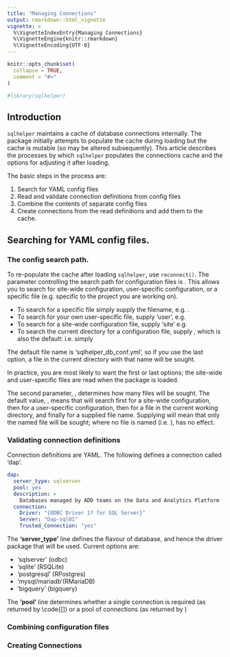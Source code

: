 ```yaml
---
title: "Managing Connections"
output: rmarkdown::html_vignette
vignette: >
  %\VignetteIndexEntry{Managing Connections}
  %\VignetteEngine{knitr::rmarkdown}
  %\VignetteEncoding{UTF-8}
---
```


```r
knitr::opts_chunk$set(
  collapse = TRUE,
  comment = "#>"
)
```

```r
#library(sqlhelper)
```

## Introduction 

`sqlhelper` maintains a cache of database connections internally. The package
initially attempts to populate the cache during loading but the cache is mutable
(so may be altered subsequently). This article describes the processes by which
`sqlhelper` populates the connections cache and the options for adjusting it
after loading.

The basic steps in the process are:

#. Search for YAML config files
#. Read and validate connection definitions from config files
#. Combine the contents of separate config files
#. Create connections from the read definitions and add them to the cache.

## Searching for YAML config files.

### The config search path.

To re-populate the cache after loading `sqlhelper`, use `reconnect()`. The parameter controlling the search path for configuration files is \code{.config_filename}. This allows you to search for site-wide configuration, user-specific configuration, or a specific file (e.g. specific to the project you are working on).

 * To search for a specific file simply supply the filename, e.g. \code{create_connections('my_config_file.yml')}.
 * To search for your own user-specific file, supply 'user', e.g. \code{create_connections('user')}
 * To search for a site-wide configuration file, supply 'site' e.g. \code{create_connections('site')}
 * To search the current directory for a configuration file, supply \code{NA}, which is also the default:
 i.e. simply \code{create_connections()}

The default file name is 'sqlhelper_db_conf.yml', so if you use the last option, a file in the current directory with that name will be sought.

In practice, you are most likely to want the first or last options; the site-wide and user-specific files are read when the package is loaded.

The second parameter, \code{exclusive}, determines how many files will be sought. The default value, \code{FALSE}, means that \code{sqlhelper} will search first for a site-wide configuration, then for a user-specific configuration, then for a file in the current working directory, and finally for a supplied file name. Supplying \code{exclusive=TRUE} will mean that only the named file will be sought; where no file is named (i.e. \code{.config_filename=NA}), \code{exclusive} has no effect.

### Validating connection definitions

Connection definitions are YAML. The following defines a connection called 'dap'. 

```yaml
dap:
  server_type: sqlserver
  pool: yes
  description: >
    Databases managed by ADD teams on the Data and Analytics Platform
  connection:
    Driver: "{ODBC Driver 17 for SQL Server}"
    Server: "Dap-sql01"
    Trusted_Connection: "yes"
```
The **'server_type'** line defines the flavour of database, and hence the driver package that will be used. Current options are:

* 'sqlserver' (odbc)
* 'sqlite' (RSQLite)
* 'postgresql' (RPostgres)
* 'mysql/mariadb'(RMariaDB)
* 'bigquery' (bigquery)

The **'pool'** line determines whether a single connection is required (as
returned by \code{\link{DBI::dbConnect}[]) or a pool of connections (as returned by
\code{pool::dbPool})

### Combining configuration files

### Creating Connections
 
